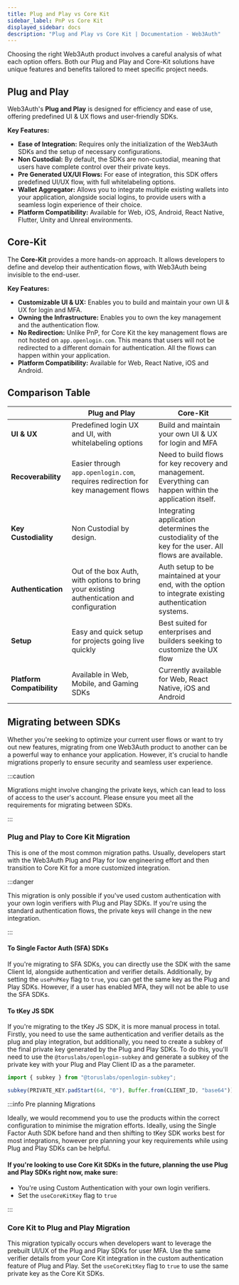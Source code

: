 ```yaml
---
title: Plug and Play vs Core Kit
sidebar_label: PnP vs Core Kit
displayed_sidebar: docs
description: "Plug and Play vs Core Kit | Documentation - Web3Auth"
---
```



Choosing the right Web3Auth product involves a careful analysis of what each option offers. Both our Plug and Play and Core-Kit solutions have unique
features and benefits tailored to meet specific project needs.

## Plug and Play

Web3Auth's **Plug and Play** is designed for efficiency and ease of use, offering predefined UI & UX flows and user-friendly SDKs.

**Key Features:**

- **Ease of Integration:** Requires only the initialization of the Web3Auth SDKs and the setup of necessary configurations.
- **Non Custodial:** By default, the SDKs are non-custodial, meaning that users have complete control over their private keys.
- **Pre Generated UX/UI Flows:** For ease of integration, this SDK offers predefined UI/UX flow, with full whitelabeling options.
- **Wallet Aggregator:** Allows you to integrate multiple existing wallets into your application, alongside social logins, to provide users with a
  seamless login experience of their choice.
- **Platform Compatibility:** Available for Web, iOS, Android, React Native, Flutter, Unity and Unreal environments.

## Core-Kit

The **Core-Kit** provides a more hands-on approach. It allows developers to define and develop their authentication flows, with Web3Auth being
invisible to the end-user.

**Key Features:**

- **Customizable UI & UX:** Enables you to build and maintain your own UI & UX for login and MFA.
- **Owning the Infrastructure:** Enables you to own the key management and the authentication flow.
- **No Redirection:** Unlike PnP, for Core Kit the key management flows are not hosted on `app.openlogin.com`. This means that users will not be
  redirected to a different domain for authentication. All the flows can happen within your application.
- **Platform Compatibility:** Available for Web, React Native, iOS and Android.

## Comparison Table

|                            | Plug and Play                                                                             | Core-Kit                                                                                                  |
| -------------------------- | ----------------------------------------------------------------------------------------- | --------------------------------------------------------------------------------------------------------- |
| **UI & UX**                | Predefined login UX and UI, with whitelabeling options                                    | Build and maintain your own UI & UX for login and MFA                                                     |
| **Recoverability**         | Easier through `app.openlogin.com`, requires redirection for key management flows         | Need to build flows for key recovery and management. Everything can happen within the application itself. |
| **Key Custodiality**       | Non Custodial by design.                                                                  | Integrating application determines the custodiality of the key for the user. All flows are available.     |
| **Authentication**         | Out of the box Auth, with options to bring your existing authentication and configuration | Auth setup to be maintained at your end, with the option to integrate existing authentication systems.    |
| **Setup**                  | Easy and quick setup for projects going live quickly                                      | Best suited for enterprises and builders seeking to customize the UX flow                                 |
| **Platform Compatibility** | Available in Web, Mobile, and Gaming SDKs                                                 | Currently available for Web, React Native, iOS and Android                                                |

## Migrating between SDKs

Whether you're seeking to optimize your current user flows or want to try out new features, migrating from one Web3Auth product to another can be a
powerful way to enhance your application. However, it's crucial to handle migrations properly to ensure security and seamless user experience.

:::caution

Migrations might involve changing the private keys, which can lead to loss of access to the user's account. Please ensure you meet all the
requirements for migrating between SDKs.

:::

### Plug and Play to Core Kit Migration

This is one of the most common migration paths. Usually, developers start with the Web3Auth Plug and Play for low engineering effort and then
transition to Core Kit for a more customized integration.

:::danger

This migration is only possible if you've used custom authentication with your own login verifiers with Plug and Play SDKs. If you're using the
standard authentication flows, the private keys will change in the new integration.

:::

#### To Single Factor Auth (SFA) SDKs

If you're migrating to SFA SDKs, you can directly use the SDK with the same Client Id, alongside authentication and verifier details. Additionally, by
setting the `usePnPKey` flag to `true`, you can get the same key as the Plug and Play SDKs. However, if a user has enabled MFA, they will not be able
to use the SFA SDKs.

#### To tKey JS SDK

If you're migrating to the tKey JS SDK, it is more manual process in total. Firstly, you need to use the same authentication and verifier details as
the plug and play integration, but additionally, you need to create a subkey of the final private key generated by the Plug and Play SDKs. To do this,
you'll need to use the `@toruslabs/openlogin-subkey` and generate a subkey of the private key with your Plug and Play Client ID as a the parameter.

```ts
import { subkey } from "@toruslabs/openlogin-subkey";

subkey(PRIVATE_KEY.padStart(64, "0"), Buffer.from(CLIENT_ID, "base64"));
```

:::info Pre planning Migrations

Ideally, we would recommend you to use the products within the correct configuration to minimise the migration efforts. Ideally, using the Single
Factor Auth SDK before hand and then shifting to tKey SDK works best for most integrations, however pre planning your key requirements while using
Plug and Play SDKs can be helpful.

#### If you're looking to use Core Kit SDKs in the future, planning the use Plug and Play SDKs right now, make sure:

- You're using Custom Authentication with your own login verifiers.
- Set the `useCoreKitKey` flag to `true`

:::

### Core Kit to Plug and Play Migration

This migration typically occurs when developers want to leverage the prebuilt UI/UX of the Plug and Play SDKs for user MFA. Use the same verifier
details from your Core Kit integration in the custom authentication feature of Plug and Play. Set the `useCoreKitKey` flag to `true` to use the same
private key as the Core Kit SDKs.

<SDKReferenceCards />
